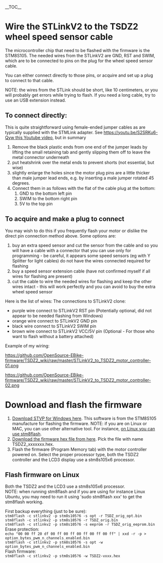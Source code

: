 __TOC__

= Wire the STLinkV2 to the TSDZ2 wheel speed sensor cable =

The microcontroller chip that need to be flashed with the firmware is the STM8S105. The needed wires from the STLinkV2 are GND, RST and SWIM, which are to be connected to pins on the plug for the wheel speed sensor cable.

You can either connect directly to those pins, or acquire and set up a plug to connect to that cable.

NOTE: the wires from the STLink should be short, like 10 centimeters, or you will probably get errors while trying to flash. If you need a long cable, try to use an USB extension instead.

== To connect directly: ==

This is quite straightforward using female-ended jumper cables as are typically supplied with the STMLink adapter.  See [[https://youtu.be/S2SRKu6-Qyw this Youtube video]], but in summary

# Remove the black plastic ends from one end of the jumper leads by lifting the small retaining tab and gently slipping them off to leave the metal connector underneath
# put heatshrink over the metal ends to prevent shorts (not essential, but wise)
# slightly enlarge the holes since the motor plug pins are a little thicker than male jumper lead ends, e.g. by inserting a male jumper rotated 45 degrees.
# Connect them in as follows with the flat of the cable plug at the bottom:
## GND to the bottom left pin
## SWIM to the bottom right pin
## 5V to the top pin

== To acquire and make a plug to connect ==

You may wish to do this if you frequently flash your motor or dislike the direct pin connection method above.  Some options are:

# buy an extra speed sensor and cut the sensor from the cable and so you will have a cable with a connector that you can use only for programming - be careful, it appears some speed sensors (eg with Y Splitter for light cables) do not have the wires connected required for flashing
# buy a speed sensor extension cable (have not confirmed myself if all wires for flashing are present)
# cut the cable to wire the needed wires for flashing and keep the other wires intact - this will work perfectly and you can avoid to buy the extra wheel speed sensor

Here is the list of wires:
The connections to STLinkV2 clone:
* purple wire connect to STLinkV2 RST pin (Potentially optional, did not appear to be needed flashing from Windows)
* orange wire connect to STLinkV2 GND pin
* black wire connect to STLinkV2 SWIM pin
* brown wire connect to STLinkV2 VCC/5V pin (Optional - For those who want to flash without a battery attached)

Example of my wiring:

[[https://github.com/OpenSource-EBike-firmware/TSDZ2_wiki/raw/master/STLinkV2_to_TSDZ2_motor_controller-01.png]]

[[https://github.com/OpenSource-EBike-firmware/TSDZ2_wiki/raw/master/STLinkV2_to_TSDZ2_motor_controller-02.png]]

= Download and flash the firmware =

# [https://www.st.com/en/development-tools/stvp-stm32.html Download STVP for Windows here]. This software is from the STM8S105 manufacture for flashing the firmware. NOTE: if you are on Linux or MAC, you can use other alternative tool. For instance, [https://opensourceebikefirmware.bitbucket.io/development_tsdz2/Various--2018.04.18_-_original_firmware_and_debug_session_using_OpenOCD.html on Linux you can use stm8flash].
# [https://github.com/OpenSource-EBike-firmware/TSDZ2-Smart-EBike/releases Download the firmware hex file from here]. Pick the file with name TSDZ2_xxxxxxx.hex.
# Flash the firmware (Program Memory tab) with the motor controller powered on. Select the proper processor type, both the TSDZ2 controller and the LCD3 display use a stm8s105x6 processor.

== Flash firmware on Linux ==

Both the TSDZ2 and the LCD3 use a stm8s105x6 processor.<br>

NOTE: when running stm8flash and if you are using for instance Linux Ubuntu, you may need to run it using 'sudo stm8flash xxx' to get the stm8flash working.

First backup everything (just to be sure):<br>
<code>stm8flash -c stlinkv2 -p stm8s105?6 -s opt -r TSDZ_orig_opt.bin</code><br>
<code>stm8flash -c stlinkv2 -p stm8s105?6 -r TSDZ_orig.bin</code><br>
<code>stm8flash -c stlinkv2 -p stm8s105?6 -s eeprom -r TSDZ_orig_eeprom.bin</code><br>

Erase protection:<br>
<code>echo "00 00 ff 20 df 00 ff 00 ff 00 ff 00 ff 00 ff" | xxd -r -p > option_bytes_pwm_n_channels_enabled.bin</code><br>
<code>stm8flash -c stlinkv2 -p stm8s105?6 -s opt -w option_bytes_pwm_n_channels_enabled.bin</code><br>

Flash firmware:<br>
<code>stm8flash -c stlinkv2 -p stm8s105?6 -w TSDZ2-vxxx.hex</code><br>